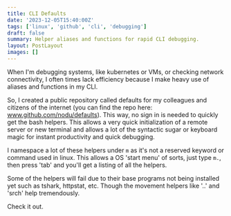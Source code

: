 ```yaml
---
title: CLI Defaults
date: '2023-12-05T15:40:00Z'
tags: ['linux', 'github', 'cli', 'debugging']
draft: false
summary: Helper aliases and functions for rapid CLI debugging.
layout: PostLayout
images: []
---
```


When I'm debugging systems, like kubernetes or VMs, or checking network connectivity, I often times lack efficiency because I make heavy use of aliases and functions in my CLI.

So, I created a public repository called defaults for my colleagues and citizens of the internet (you can find the repo here: www.github.com/nodu/defaults). This way, no sign in is needed to quickly get the bash helpers. This allows a very quick initialization of a remote server or new terminal and allows a lot of the syntactic sugar or keyboard magic for instant productivity and quick debugging.

I namespace a lot of these helpers under `m` as it's not a reserved keyword or command used in linux. This allows a OS 'start menu' of sorts, just type `m.`, then press 'tab' and you'll get a listing of all the helpers.

Some of the helpers will fail due to their base programs not being installed yet such as tshark, httpstat, etc. Though the movement helpers like '..' and 'srch' help tremendously.

Check it out.
